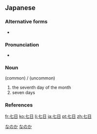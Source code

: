 ==Japanese==
{{ja-kanjitab|な|か}}

===Alternative forms===
* {{l|ja|7日}}

===Pronunciation===
* {{ja-pron|なのか|y=k|acc=0|acc_ref=NHK}}

===Noun===
{{ja-noun|なのか}} (common) / {{ja-noun|なぬか}} (uncommon)

# the seventh day of the month
# seven days

===References===
<references/>

[[Category:ja:Time|なのか]]
[[Category:Japanese basic words|なのか]]

[[fr:七日]]
[[ko:七日]]
[[li:七日]]
[[ja:七日]]
[[pt:七日]]
[[zh:七日]]